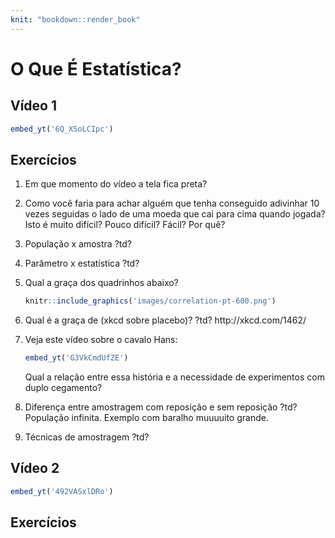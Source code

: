 ```yaml
--- 
knit: "bookdown::render_book"
---
```



# O Que É Estatística? {#oque}

## Vídeo 1

```r
embed_yt('6Q_XSoLCIpc')
```

## Exercícios

1. Em que momento do vídeo a tela fica preta?

1. Como você faria para achar alguém que tenha conseguido adivinhar $10$ vezes seguidas o lado de uma moeda que cai para cima quando jogada? Isto é muito difícil? Pouco difícil? Fácil? Por quê?

1. População x amostra ?td?

1. Parâmetro x estatística ?td?

1. Qual a graça dos quadrinhos abaixo?

    ```r
    knitr::include_graphics('images/correlation-pt-600.png')
    ```

1. Qual é a graça de (xkcd sobre placebo)? ?td? http://xkcd.com/1462/

1. Veja este vídeo sobre o cavalo Hans:

    ```r
    embed_yt('G3VkCmdUfZE')
    ```

   Qual a relação entre essa história e a necessidade de experimentos com duplo cegamento?

1. Diferença entre amostragem com reposição e sem reposição ?td? População infinita. Exemplo com baralho muuuuito grande.

1. Técnicas de amostragem ?td?


## Vídeo 2

```r
embed_yt('492VASxlDRo')
```

## Exercícios


